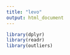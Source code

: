 ```yaml
---
title: "levo"
output: html_document
---
```


```r
library(dplyr)
library(readr)
library(outliers)
```
